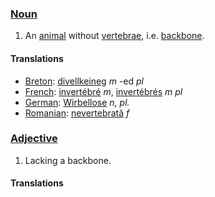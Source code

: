 ===[[Noun]]===

#An [[animal]] without [[vertebra]]e, i.e. [[backbone]].

====Translations====
*[[Breton]]: [[divellkeineg]] ''m'' -ed ''pl''
*[[French]]: [[invertébré]] ''m'', [[invertébré]]s ''m pl''
*[[German]]: [[Wirbellose]] ''n, pl.''
*[[Romanian]]: [[nevertebrată]] ''f''

===[[Adjective]]===

#Lacking a backbone.

====Translations====
